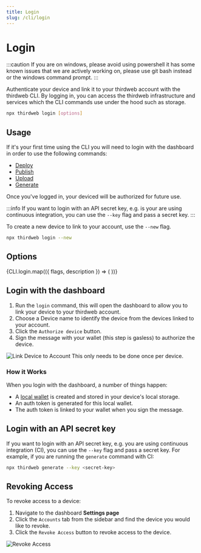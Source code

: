 ```yaml
---
title: Login
slug: /cli/login
---
```



# Login

:::caution
If you are on windows, please avoid using powershell it has some known issues that we are actively working on, please use git bash instead or the windows command prompt.
:::

Authenticate your device and link it to your thirdweb account with the thirdweb CLI.
By logging in, you can access the thirdweb infrastructure and services which the CLI commands use under the hood such as storage.

```bash
npx thirdweb login [options]
```

## Usage

If it's your first time using the CLI you will need to login with the dashboard in order to use the following commands:

- [Deploy](/deploy)
- [Publish](/publish)
- [Upload](/cli/upload)
- [Generate](/cli/generate)

Once you've logged in, your deviced will be authorized for future use.

:::info
If you want to login with an API secret key, e.g. is your are using continuous integration, you can use the `--key` flag and pass a secret key.
:::

To create a new device to link to your account, use the `--new` flag.

```bash
npx thirdweb login --new
```

## Options

<div>
  {CLI.login.map(({ flags, description }) => (
    <CLIOptions flags={flags} description={description} />
  ))}
</div>

## Login with the dashboard

1. Run the `login` command, this will open the dashboard to allow you to link your device to your thirdweb account.
2. Choose a Device name to identify the device from the devices linked to your account.
3. Click the `Authorize device` button.
4. Sign the message with your wallet (this step is gasless) to authorize the device.

![Link Device to Account](/assets/dashboard/link-device-cli-auth.png)
This only needs to be done once per device.

### How it Works

When you login with the dashboard, a number of things happen:

- A [local wallet](/wallet/local-wallet) is created and stored in your device's local storage.
- An auth token is generated for this local wallet.
- The auth token is linked to your wallet when you sign the message.

## Login with an API secret key

If you want to login with an API secret key, e.g. you are using continuous integration (CI), you can use the `--key` flag and pass a secret key.
For example, if you are running the `generate` command with CI:

```bash
npx thirdweb generate --key <secret-key>
```

## Revoking Access

To revoke access to a device:

1. Navigate to the dashboard **Settings page**
2. Click the `Accounts` tab from the sidebar and find the device you would like to revoke.
3. Click the `Revoke Access` button to revoke access to the device.

![Revoke Access](/assets/dashboard/revoke-access-cli-auth.png)
